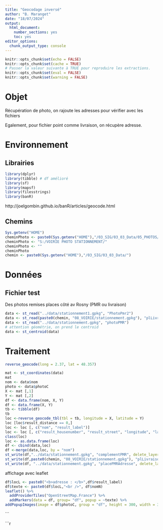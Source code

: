 ```yaml
---
title: "Geocodage inversé"
author: "B. Maranget"
date: "18/07/2024"
output: 
  html_document: 
    number_sections: yes
    toc: yes
editor_options: 
  chunk_output_type: console
---
```



```r
knitr::opts_chunk$set(echo = FALSE)
knitr::opts_chunk$set(cache = TRUE)
# Passer la valeur suivante à TRUE pour reproduire les extractions.
knitr::opts_chunk$set(eval = FALSE)
knitr::opts_chunk$set(warning = FALSE)
```


# Objet

Récupération de photo, on rajoute les adresses pour vérifier avec les fichiers

Egalement, pour fichier point comme livraison, on récupère adresse.


# Environnement


## Librairies


```r
library(dplyr)
library(tibble) # df amélioré
library(sf)
library(mapsf)
library(filesstrings)
library(banR)
```


http://joelgombin.github.io/banR/articles/geocode.html


## Chemins


```r
Sys.getenv("HOME")
cheminPhoto <- paste0(Sys.getenv("HOME"),"/03_SIG/03_03_Data/05_PHOTOS/stationnement/")
cheminPhoto <- "S:/VOIRIE PHOTO STATIONNEMENT/"
cheminPhoto <- ""
cheminPhoto
chemin <- paste0(Sys.getenv("HOME"),"/03_SIG/03_03_Data/")
```



# Données


## Fichier test

Des photos remises places côté av Rosny (PMR ou livraison)

```r
data <- st_read("../data/stationnement1.gpkg", "PhotoPmr2")
data <- st_read(paste0(chemin, "08_VOIRIE/stationnement.gpkg"), "plLivraison", delete_layer = TRUE)
data <- st_read("../data/stationnement.gpkg", "photoPMR")
# attention géométrie, on prend le centroid
data <- st_centroid(data)
```


# Traitement

```r
reverse_geocode(long = 2.37, lat = 48.357)
```


```r
mat <- st_coordinates(data)
mat
nom <- data$nom
photo <- data$photoC
X <- mat [,1]
Y <- mat [,2]
df <- data.frame(nom, X, Y)
df <- data.frame(X, Y)
tb <- tibble(df)
tb
loc <-reverse_geocode_tbl(tbl = tb, longitude = X, latitude = Y)
loc [loc$result_distance == 0,]
loc <- loc [, c("nom", "result_label")]
loc <- loc [, c("result_housenumber", "result_street", "longitude", "latitude")]
class(loc)
loc <- as.data.frame(loc) 
df <- cbind(data,loc)
df <-merge(data,loc, by = "nom")
st_write(df,"../data/stationnement.gpkg", "complementPMR", delete_layer = T)
st_write(df,paste0(chemin, "08_VOIRIE/stationnement.gpkg"), "plLivraisonAdresse", delete_layer = T)
st_write(df, "../data/stationnement.gpkg", "placePMRAdresse", delete_layer = T)

```

affichage avec leaflet

```r
df$locL <- paste0("<b>adresse : </b>",df$result_label)
df$texte <- paste0(df$locL,"<br />", df$nomN)
leaflet() %>%
  addProviderTiles("OpenStreetMap.France") %>%
  addMarkers(data = df, group= "df", popup = ~texte) %>%
addPopupImages(image = df$photoC, group = "df", height = 300, width = 300) 
```
```


```r
